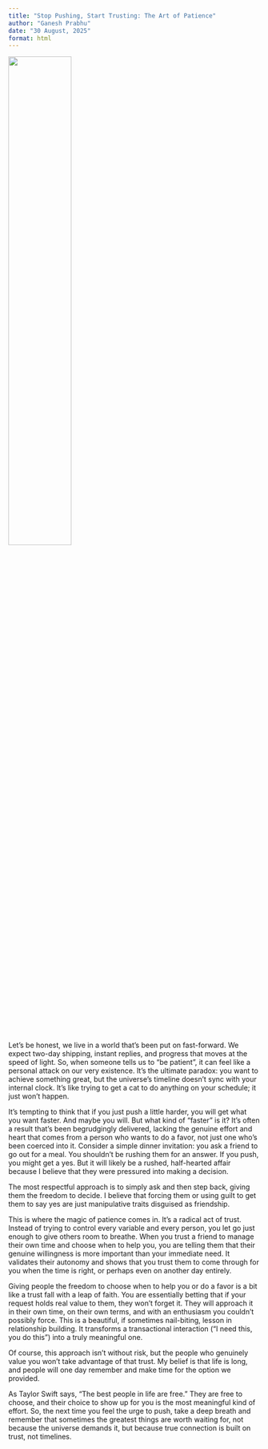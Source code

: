 ```yaml
---
title: "Stop Pushing, Start Trusting: The Art of Patience"
author: "Ganesh Prabhu"
date: "30 August, 2025"
format: html
---
```



![](assets/tangeled.png){fig-align="center" width=50%}


Let's be honest, we live in a world that’s been put on fast-forward. We expect two-day shipping, instant replies, and progress that moves at the speed of light. So, when someone tells us to "be patient", it can feel like a personal attack on our very existence. It’s the ultimate paradox: you want to achieve something great, but the universe’s timeline doesn't sync with your internal clock. It’s like trying to get a cat to do anything on your schedule; it just won't happen.


It’s tempting to think that if you just push a little harder, you will get what you want faster. And maybe you will. But what kind of “faster” is it? It’s often a result that’s been begrudgingly delivered, lacking the genuine effort and heart that comes from a person who wants to do a favor, not just one who's been coerced into it. Consider a simple dinner invitation: you ask a friend to go out for a meal. You shouldn't be rushing them for an answer. If you push, you might get a yes. But it will likely be a rushed, half-hearted affair because I believe that they were pressured into making a decision. 


The most respectful approach is to simply ask and then step back, giving them the freedom to decide. I believe that forcing them or using guilt to get them to say yes are just manipulative traits disguised as friendship.


This is where the magic of patience comes in. It's a radical act of trust. Instead of trying to control every variable and every person, you let go just enough to give others room to breathe. When you trust a friend to manage their own time and choose when to help you, you are telling them that their genuine willingness is more important than your immediate need. It validates their autonomy and shows that you trust them to come through for you when the time is right, or perhaps even on another day entirely.


Giving people the freedom to choose when to help you or do a favor is a bit like a trust fall with a leap of faith. You are essentially betting that if your request holds real value to them, they won’t forget it. They will approach it in their own time, on their own terms, and with an enthusiasm you couldn’t possibly force. This is a beautiful, if sometimes nail-biting, lesson in relationship building. It transforms a transactional interaction ("I need this, you do this") into a truly meaningful one. 


Of course, this approach isn't without risk, but the people who genuinely value you won't take advantage of that trust. My belief is that life is long, and people will one day remember and make time for the option we provided.


As Taylor Swift says, "The best people in life are free." They are free to choose, and their choice to show up for you is the most meaningful kind of effort. So, the next time you feel the urge to push, take a deep breath and remember that sometimes the greatest things are worth waiting for, not because the universe demands it, but because true connection is built on trust, not timelines.

